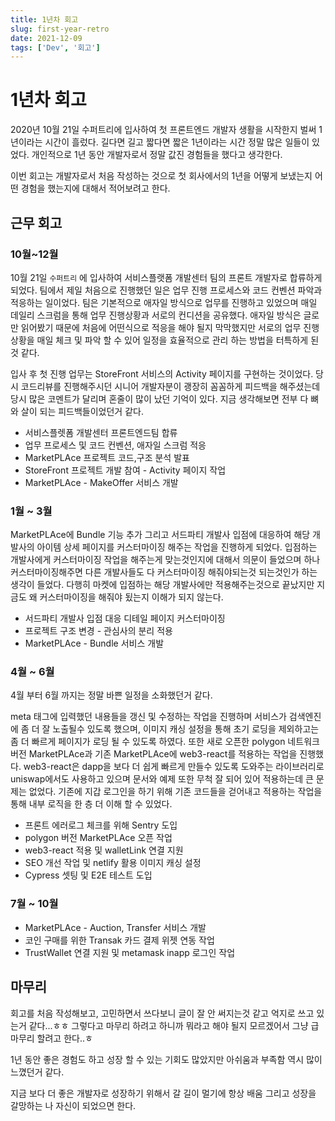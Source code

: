 ```yaml
---
title: 1년차 회고
slug: first-year-retro
date: 2021-12-09
tags: ['Dev', '회고']
---
```


# 1년차 회고

2020년 10월 21일 수퍼트리에 입사하여 첫 프론트엔드 개발자 생활을 시작한지 벌써 1년이라는 시간이 흘렀다. 길다면 길고 짧다면 짧은 1년이라는 시간 정말 많은 일들이 있었다.
개인적으로 1년 동안 개발자로서 정말 값진 경험들을 했다고 생각한다.

이번 회고는 개발자로서 처음 작성하는 것으로 첫 회사에서의 1년을 어떻게 보냈는지 어떤 경험을 했는지에 대해서 적어보려고 한다.

## 근무 회고

### 10월~12월

10월 21일 `수퍼트리` 에 입사하여 서비스플랫폼 개발센터 팀의 프론트 개발자로 합류하게 되었다. 팀에서 제일 처음으로 진행했던 일은 업무 진행 프로세스와 코드 컨벤션 파악과 적응하는 일이었다.
팀은 기본적으로 애자일 방식으로 업무를 진행하고 있었으며 매일 데일리 스크럼을 통해 업무 진행상황과 서로의 컨디션을 공유했다. 애자일 방식은 글로 만 읽어봤기 때문에 처음에 어떤식으로 적응을 해야 될지 막막했지만
서로의 업무 진행 상황을 매일 체크 및 파악 할 수 있어 일정을 효율적으로 관리 하는 방법을 터특하게 된것 같다.

입사 후 첫 진행 업무는 StoreFront 서비스의 Activity 페이지를 구현하는 것이었다.
당시 코드리뷰를 진행해주시던 시니어 개발자분이 괭장히 꼼꼼하게 피드백을 해주셨는데 당시 많은 코멘트가 달리며 혼줄이 많이 났던 기억이 있다.
지금 생각해보면 전부 다 뼈와 살이 되는 피드백들이었던거 같다.

- 서비스플렛폼 개발센터 프론트엔드팀 합류
- 업무 프로세스 및 코드 컨벤션, 애자일 스크럼 적응
- MarketPLAce 프로젝트 코드,구조 분석 발표
- StoreFront 프로젝트 개발 참여 - Activity 페이지 작업
- MarketPLAce - MakeOffer 서비스 개발

### 1월 ~ 3월

MarketPLAce에 Bundle 기능 추가 그리고 서드파티 개발사 입점에 대응하여 해당 개발사의 아이템 상세 페이지를 커스터마이징 해주는 작업을 진행하게 되었다.
입점하는 개발사에게 커스터마이징 작업을 해주는게 맞는것인지에 대해서 의문이 들었으며 하나 커스터마이징해주면 다른 개발사들도 다 커스터마이징 해줘야되는것 되는것인가 하는 생각이 들었다.
다행히 마켓에 입점하는 해당 개발사에만 적용해주는것으로 끝났지만 지금도 왜 커스터마이징을 해줘야 됬는지 이해가 되지 않는다.

- 서드파티 개발사 입점 대응 디테일 페이지 커스터마이징
- 프로젝트 구조 변경 - 관심사의 분리 적용
- MarketPLAce - Bundle 서비스 개발

### 4월 ~ 6월

4월 부터 6월 까지는 정말 바쁜 일정을 소화했던거 같다.

meta 태그에 입력했던 내용들을 갱신 및 수정하는 작업을 진행하며 서비스가 검색엔진에 좀 더 잘 노출될수 있도록 했으며, 이미지 캐싱 설정을 통해 초기 로딩을 제외하고는 좀 더 빠르게 페이지가 로딩 될 수 있도록 하였다.
또한 새로 오픈한 polygon 네트워크 버전 MarketPLAce과 기존 MarketPLAce에 web3-react를 적용하는 작업을 진행했다. web3-react은 dapp을 보다 더 쉽게 빠르게 만들수 있도록 도와주는 라이브러리로 uniswap에서도 사용하고 있으며 문서와 예제 또한 무척 잘 되어 있어
적용하는데 큰 문제는 없었다. 기존에 지갑 로그인을 하기 위해 기존 코드들을 걷어내고 적용하는 작업을 통해 내부 로직을 한 층 더 이해 할 수 있었다.

- 프론트 에러로그 체크를 위해 Sentry 도입
- polygon 버전 MarketPLAce 오픈 작업
- web3-react 적용 및 walletLink 연결 지원
- SEO 개선 작업 및 netlify 활용 이미지 캐싱 설정
- Cypress 셋팅 및 E2E 테스트 도입

### 7월 ~ 10월

- MarketPLAce - Auction, Transfer 서비스 개발
- 코인 구매를 위한 Transak 카드 결제 위젯 연동 작업
- TrustWallet 연결 지원 및 metamask inapp 로그인 작업

## 마무리

회고를 처음 작성해보고, 고민하면서 쓰다보니 글이 잘 안 써지는것 같고 억지로 쓰고 있는거 같다...ㅎㅎ 그렇다고 마무리 하려고 하니까 뭐라고 해야 될지 모르겠어서 그냥 급마무리 할려고 한다..ㅎ

1년 동안 좋은 경험도 하고 성장 할 수 있는 기회도 많았지만 아쉬움과 부족함 역시 많이 느꼈던거 같다.

지금 보다 더 좋은 개발자로 성장하기 위해서 갈 길이 멀기에 항상 배움 그리고 성장을 갈망하는 나 자신이 되었으면 한다.
